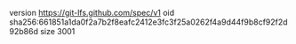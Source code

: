 version https://git-lfs.github.com/spec/v1
oid sha256:661851a1da0f2a7b2f8eafc2412e3fc3f25a0262f4a9d44f9b8cf92f2d92b86d
size 3001
